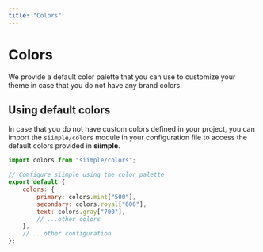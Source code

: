 ```yaml
---
title: "Colors"
---
```


# Colors

We provide a default color palette that you can use to customize your theme in case that you do not have any brand colors.

<ColorPalette />

## Using default colors

In case that you do not have custom colors defined in your project, you can import the `siimple/colors` module in your configuration file to access the default colors provided in **siimple**.

```js title=siimple.config.js
import colors from "siimple/colors";

// Comfigure siimple using the color palette
export default {
    colors: {
        primary: colors.mint["500"],
        secondary: colors.royal["600"],
        text: colors.gray["700"],
        // ...other colors
    },
    // ...other configuration
};
```
